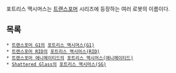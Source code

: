 포트리스 맥시머스는 [[트랜스포머]] 시리즈에 등장하는 여러 로봇의 이름이다.

== 목록 ==

 * [[트랜스포머 G1]]의 [[포트리스 맥시머스(G1)]]
 * [[트랜스포머 RID]]의 [[포트리스 맥시머스(RID)]]
 * [[트랜스포머 애니메이티드]]의 [[포트리스 맥시머스(애니메이티드)]]
 * [[Shattered Glass]]의 [[포트리스 맥시머스(SG)]]
